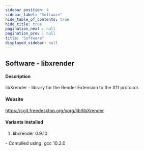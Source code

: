```yaml
---
sidebar_position: 4
sidebar_label: "Software"
hide_table_of_contents: true
hide_title: true
pagination_next : null
pagination_prev : null
title: "Software"
displayed_sidebar: null
---
```


## Software - libxrender


#### Description
libXrender - library for the Render Extension to the X11 protocol.

#### Website
https://cgit.freedesktop.org/xorg/lib/libXrender

#### Variants installed
1. libxrender 0.9.10
<div class="ul-circle">
    - Compiled using: gcc 10.2.0
</div>

